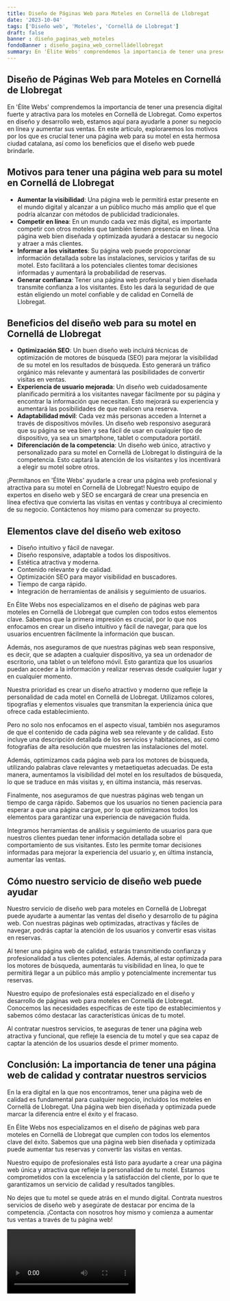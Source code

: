 ```yaml
---
title: Diseño de Páginas Web para Moteles en Cornellá de Llobregat
date: '2023-10-04'
tags: ['Diseño web', 'Moteles', 'Cornellá de Llobregat']
draft: false
banner : diseño_paginas_web_moteles
fondoBanner : diseño_pagina_web_cornelládellobregat
summary: En 'Élite Webs' comprendemos la importancia de tener una presencia digital fuerte y atractiva para los moteles en Cornellá de Llobregat. Como expertos en diseño y desarrollo web, estamos aquí para ayudarle a poner su negocio en línea y aumentar sus ventas. En este artículo, exploraremos los motivos por los que es crucial tener una página web para su motel en esta hermosa ciudad catalana, así como los beneficios que el diseño web puede brindarle.
---
```


## Diseño de Páginas Web para Moteles en Cornellá de Llobregat

En 'Élite Webs' comprendemos la importancia de tener una presencia digital fuerte y atractiva para los moteles en Cornellá de Llobregat. Como expertos en diseño y desarrollo web, estamos aquí para ayudarle a poner su negocio en línea y aumentar sus ventas. En este artículo, exploraremos los motivos por los que es crucial tener una página web para su motel en esta hermosa ciudad catalana, así como los beneficios que el diseño web puede brindarle.

## Motivos para tener una página web para su motel en Cornellá de Llobregat

- **Aumentar la visibilidad**: Una página web le permitirá estar presente en el mundo digital y alcanzar a un público mucho más amplio que el que podría alcanzar con métodos de publicidad tradicionales.
- **Competir en línea**: En un mundo cada vez más digital, es importante competir con otros moteles que también tienen presencia en línea. Una página web bien diseñada y optimizada ayudará a destacar su negocio y atraer a más clientes.
- **Informar a los visitantes**: Su página web puede proporcionar información detallada sobre las instalaciones, servicios y tarifas de su motel. Esto facilitará a los potenciales clientes tomar decisiones informadas y aumentará la probabilidad de reservas.
- **Generar confianza**: Tener una página web profesional y bien diseñada transmite confianza a los visitantes. Esto les dará la seguridad de que están eligiendo un motel confiable y de calidad en Cornellá de Llobregat.

## Beneficios del diseño web para su motel en Cornellá de Llobregat

- **Optimización SEO**: Un buen diseño web incluirá técnicas de optimización de motores de búsqueda (SEO) para mejorar la visibilidad de su motel en los resultados de búsqueda. Esto generará un tráfico orgánico más relevante y aumentará las posibilidades de convertir visitas en ventas.
- **Experiencia de usuario mejorada**: Un diseño web cuidadosamente planificado permitirá a los visitantes navegar fácilmente por su página y encontrar la información que necesitan. Esto mejorará su experiencia y aumentará las posibilidades de que realicen una reserva.
- **Adaptabilidad móvil**: Cada vez más personas acceden a Internet a través de dispositivos móviles. Un diseño web responsivo asegurará que su página se vea bien y sea fácil de usar en cualquier tipo de dispositivo, ya sea un smartphone, tablet o computadora portátil.
- **Diferenciación de la competencia**: Un diseño web único, atractivo y personalizado para su motel en Cornellá de Llobregat lo distinguirá de la competencia. Esto captará la atención de los visitantes y los incentivará a elegir su motel sobre otros.

¡Permítanos en 'Élite Webs' ayudarle a crear una página web profesional y atractiva para su motel en Cornellá de Llobregat! Nuestro equipo de expertos en diseño web y SEO se encargará de crear una presencia en línea efectiva que convierta las visitas en ventas y contribuya al crecimiento de su negocio. Contáctenos hoy mismo para comenzar su proyecto.

<GifSeo />

<Cta />

## Elementos clave del diseño web exitoso

- Diseño intuitivo y fácil de navegar.
- Diseño responsive, adaptable a todos los dispositivos.
- Estética atractiva y moderna.
- Contenido relevante y de calidad.
- Optimización SEO para mayor visibilidad en buscadores.
- Tiempo de carga rápido.
- Integración de herramientas de análisis y seguimiento de usuarios.

En Élite Webs nos especializamos en el diseño de páginas web para moteles en Cornellá de Llobregat que cumplen con todos estos elementos clave. Sabemos que la primera impresión es crucial, por lo que nos enfocamos en crear un diseño intuitivo y fácil de navegar, para que los usuarios encuentren fácilmente la información que buscan.

Además, nos aseguramos de que nuestras páginas web sean responsive, es decir, que se adapten a cualquier dispositivo, ya sea un ordenador de escritorio, una tablet o un teléfono móvil. Esto garantiza que los usuarios puedan acceder a la información y realizar reservas desde cualquier lugar y en cualquier momento.

Nuestra prioridad es crear un diseño atractivo y moderno que refleje la personalidad de cada motel en Cornellá de Llobregat. Utilizamos colores, tipografías y elementos visuales que transmitan la experiencia única que ofrece cada establecimiento.

Pero no solo nos enfocamos en el aspecto visual, también nos aseguramos de que el contenido de cada página web sea relevante y de calidad. Esto incluye una descripción detallada de los servicios y habitaciones, así como fotografías de alta resolución que muestren las instalaciones del motel.

Además, optimizamos cada página web para los motores de búsqueda, utilizando palabras clave relevantes y metaetiquetas adecuadas. De esta manera, aumentamos la visibilidad del motel en los resultados de búsqueda, lo que se traduce en más visitas y, en última instancia, más reservas.

Finalmente, nos aseguramos de que nuestras páginas web tengan un tiempo de carga rápido. Sabemos que los usuarios no tienen paciencia para esperar a que una página cargue, por lo que optimizamos todos los elementos para garantizar una experiencia de navegación fluida.

Integramos herramientas de análisis y seguimiento de usuarios para que nuestros clientes puedan tener información detallada sobre el comportamiento de sus visitantes. Esto les permite tomar decisiones informadas para mejorar la experiencia del usuario y, en última instancia, aumentar las ventas.

## Cómo nuestro servicio de diseño web puede ayudar

Nuestro servicio de diseño web para moteles en Cornellá de Llobregat puede ayudarte a aumentar las ventas del diseño y desarrollo de tu página web. Con nuestras páginas web optimizadas, atractivas y fáciles de navegar, podrás captar la atención de los usuarios y convertir esas visitas en reservas.

Al tener una página web de calidad, estarás transmitiendo confianza y profesionalidad a tus clientes potenciales. Además, al estar optimizada para los motores de búsqueda, aumentarás tu visibilidad en línea, lo que te permitirá llegar a un público más amplio y potencialmente incrementar tus reservas.

Nuestro equipo de profesionales está especializado en el diseño y desarrollo de páginas web para moteles en Cornellá de Llobregat. Conocemos las necesidades específicas de este tipo de establecimientos y sabemos cómo destacar las características únicas de tu motel.

Al contratar nuestros servicios, te aseguras de tener una página web atractiva y funcional, que refleje la esencia de tu motel y que sea capaz de captar la atención de los usuarios desde el primer momento.

## Conclusión: La importancia de tener una página web de calidad y contratar nuestros servicios

En la era digital en la que nos encontramos, tener una página web de calidad es fundamental para cualquier negocio, incluidos los moteles en Cornellá de Llobregat. Una página web bien diseñada y optimizada puede marcar la diferencia entre el éxito y el fracaso.

En Élite Webs nos especializamos en el diseño de páginas web para moteles en Cornellá de Llobregat que cumplen con todos los elementos clave del éxito. Sabemos que una página web bien diseñada y optimizada puede aumentar tus reservas y convertir las visitas en ventas.

Nuestro equipo de profesionales está listo para ayudarte a crear una página web única y atractiva que refleje la personalidad de tu motel. Estamos comprometidos con la excelencia y la satisfacción del cliente, por lo que te garantizamos un servicio de calidad y resultados tangibles.

No dejes que tu motel se quede atrás en el mundo digital. Contrata nuestros servicios de diseño web y asegúrate de destacar por encima de la competencia. ¡Contacta con nosotros hoy mismo y comienza a aumentar tus ventas a través de tu página web!

<Video />

<CtaBot job='Moteles' city='Cornellá de Llobregat'/>

<Gmaps query='Cornellá de Llobregat+españa+maps' />